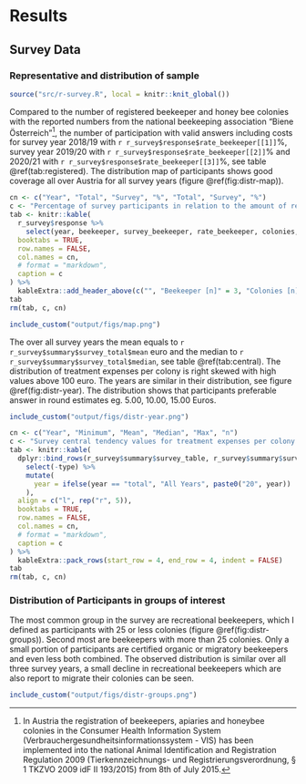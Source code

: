 # Results
## Survey Data
### Representative and distribution of sample

```r
source("src/r-survey.R", local = knitr::knit_global())
```

Compared to the number of registered beekeeper and honey bee colonies with the reported numbers from the national beekeeping association "Biene Österreich"[^r-vis], the number of participation with valid answers including costs for survey year 2018/19 with `r r_survey$response$rate_beekeeper[[1]]`%, survey year 2019/20 with `r r_survey$response$rate_beekeeper[[2]]`% and 2020/21 with `r r_survey$response$rate_beekeeper[[3]]`%, see table \@ref(tab:registered). The distribution map of participants shows good coverage all over Austria for all survey years (figure \@ref(fig:distr-map)).

[^r-vis]: In Austria the registration of beekeepers, apiaries and honeybee colonies in the Consumer Health Information System (Verbrauchergesundheitsinformationssystem - VIS) has been implemented into the national Animal Identification and Registration Regulation 2009 (Tierkennzeichnungs- und Registrierungsverordnung, § 1 TKZVO 2009 idF II 193/2015) from 8th of July 2015.

```r
cn <- c("Year", "Total", "Survey", "%", "Total", "Survey", "%")
c <- "Percentage of survey participants in relation to the amount of registered beekeepers with the national beekeeping association Biene Österreich (2018 and 2019)."
tab <- knitr::kable(
  r_survey$response %>%
    select(year, beekeeper, survey_beekeeper, rate_beekeeper, colonies, survey_colonies, rate_colonies),
  booktabs = TRUE,
  row.names = FALSE,
  col.names = cn,
  # format = "markdown",
  caption = c
) %>%
  kableExtra::add_header_above(c("", "Beekeeper [n]" = 3, "Colonies [n]" = 3))
tab
rm(tab, c, cn)
```

```r
include_custom("output/figs/map.png")
```

The over all survey years the mean equals to `r r_survey$summary$survey_total$mean` euro and the median to `r r_survey$summary$survey_total$median`, see table \@ref(tab:central). The distribution of treatment expenses per colony is right skewed with high values above 100 euro. The years are similar in their distribution, see figure \@ref(fig:distr-year). The distribution shows that participants preferable answer in round estimates eg. 5.00, 10.00, 15.00 Euros.

```r
include_custom("output/figs/distr-year.png")
```

```r
cn <- c("Year", "Minimum", "Mean", "Median", "Max", "n")
c <- "Survey central tendency values for treatment expenses per colony for all years and additionaly over all years."
tab <- knitr::kable(
  dplyr::bind_rows(r_survey$summary$survey_table, r_survey$summary$survey_total) %>%
    select(-type) %>%
    mutate(
      year = ifelse(year == "total", "All Years", paste0("20", year))
    ),
  align = c("l", rep("r", 5)),
  booktabs = TRUE,
  row.names = FALSE,
  col.names = cn,
  # format = "markdown",
  caption = c
) %>%
  kableExtra::pack_rows(start_row = 4, end_row = 4, indent = FALSE)
tab
rm(tab, c, cn)
```

### Distribution of Participants in groups of interest

The most common group in the survey are recreational beekeepers, which I defined as participants with 25 or less colonies (figure \@ref(fig:distr-groups)). Second most are beekeepers with more than 25 colonies. Only a small portion of participants are certified organic or migratory beekeepers and even less both combined. The observed distribution is similar over all three survey years, a small decline in recreational beekeepers which are also report to migrate their colonies can be seen.

```r
include_custom("output/figs/distr-groups.png")
```
